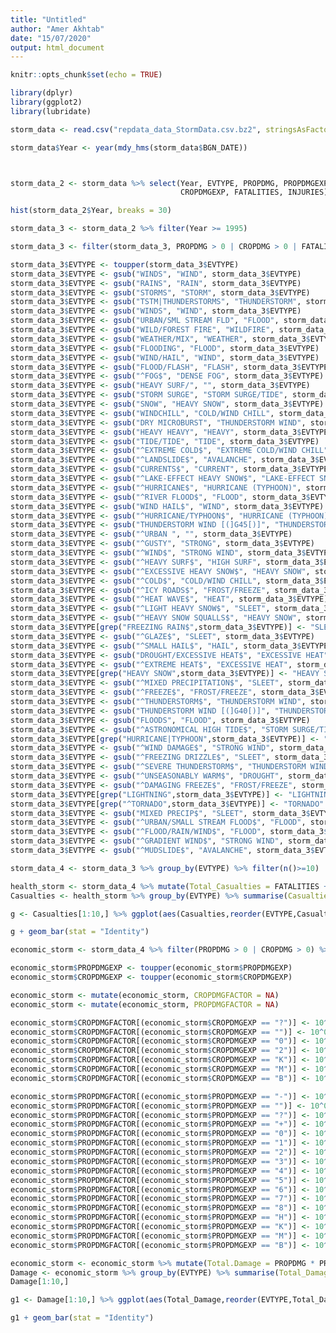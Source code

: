 ```yaml
---
title: "Untitled"
author: "Amer Akhtab"
date: "15/07/2020"
output: html_document
---
```


```r
knitr::opts_chunk$set(echo = TRUE)
```

```r
library(dplyr)
library(ggplot2)
library(lubridate)
```

```r
storm_data <- read.csv("repdata_data_StormData.csv.bz2", stringsAsFactors = FALSE)
```

```r
storm_data$Year <- year(mdy_hms(storm_data$BGN_DATE))



storm_data_2 <- storm_data %>% select(Year, EVTYPE, PROPDMG, PROPDMGEXP, CROPDMG, 
                                      CROPDMGEXP, FATALITIES, INJURIES)

hist(storm_data_2$Year, breaks = 30)
```

```r
storm_data_3 <- storm_data_2 %>% filter(Year >= 1995)

storm_data_3 <- filter(storm_data_3, PROPDMG > 0 | CROPDMG > 0 | FATALITIES > 0 | INJURIES > 0)

storm_data_3$EVTYPE <- toupper(storm_data_3$EVTYPE)
storm_data_3$EVTYPE <- gsub("WINDS", "WIND", storm_data_3$EVTYPE)
storm_data_3$EVTYPE <- gsub("RAINS", "RAIN", storm_data_3$EVTYPE)
storm_data_3$EVTYPE <- gsub("STORMS", "STORM", storm_data_3$EVTYPE)
storm_data_3$EVTYPE <- gsub("TSTM|THUNDERSTORMS", "THUNDERSTORM", storm_data_3$EVTYPE)
storm_data_3$EVTYPE <- gsub("WINDS", "WIND", storm_data_3$EVTYPE)
storm_data_3$EVTYPE <- gsub("URBAN/SML STREAM FLD", "FLOOD", storm_data_3$EVTYPE)
storm_data_3$EVTYPE <- gsub("WILD/FOREST FIRE", "WILDFIRE", storm_data_3$EVTYPE)
storm_data_3$EVTYPE <- gsub("WEATHER/MIX", "WEATHER", storm_data_3$EVTYPE)
storm_data_3$EVTYPE <- gsub("FLOODING", "FLOOD", storm_data_3$EVTYPE)
storm_data_3$EVTYPE <- gsub("WIND/HAIL", "WIND", storm_data_3$EVTYPE)
storm_data_3$EVTYPE <- gsub("FLOOD/FLASH", "FLASH", storm_data_3$EVTYPE)
storm_data_3$EVTYPE <- gsub("^FOG$", "DENSE FOG", storm_data_3$EVTYPE)
storm_data_3$EVTYPE <- gsub("HEAVY SURF/", "", storm_data_3$EVTYPE)
storm_data_3$EVTYPE <- gsub("STORM SURGE", "STORM SURGE/TIDE", storm_data_3$EVTYPE)
storm_data_3$EVTYPE <- gsub("SNOW", "HEAVY SNOW", storm_data_3$EVTYPE)
storm_data_3$EVTYPE <- gsub("WINDCHILL", "COLD/WIND CHILL", storm_data_3$EVTYPE)
storm_data_3$EVTYPE <- gsub("DRY MICROBURST", "THUNDERSTORM WIND", storm_data_3$EVTYPE)
storm_data_3$EVTYPE <- gsub("HEAVY HEAVY", "HEAVY", storm_data_3$EVTYPE)
storm_data_3$EVTYPE <- gsub("TIDE/TIDE", "TIDE", storm_data_3$EVTYPE)
storm_data_3$EVTYPE <- gsub("^EXTREME COLD$", "EXTREME COLD/WIND CHILL", storm_data_3$EVTYPE)
storm_data_3$EVTYPE <- gsub("^LANDSLIDE$", "AVALANCHE", storm_data_3$EVTYPE)
storm_data_3$EVTYPE <- gsub("CURRENTS$", "CURRENT", storm_data_3$EVTYPE)
storm_data_3$EVTYPE <- gsub("^LAKE-EFFECT HEAVY SNOW$", "LAKE-EFFECT SNOW", storm_data_3$EVTYPE)
storm_data_3$EVTYPE <- gsub("^HURRICANE$", "HURRICANE (TYPHOON)", storm_data_3$EVTYPE)
storm_data_3$EVTYPE <- gsub("^RIVER FLOOD$", "FLOOD", storm_data_3$EVTYPE)
storm_data_3$EVTYPE <- gsub("WIND HAIL$", "WIND", storm_data_3$EVTYPE)
storm_data_3$EVTYPE <- gsub("^HURRICANE/TYPHOON$", "HURRICANE (TYPHOON)", storm_data_3$EVTYPE)
storm_data_3$EVTYPE <- gsub("THUNDERSTORM WIND [(]G45[)]", "THUNDERSTORM WIND", storm_data_3$EVTYPE)
storm_data_3$EVTYPE <- gsub("^URBAN ", "", storm_data_3$EVTYPE)
storm_data_3$EVTYPE <- gsub("^GUSTY", "STRONG", storm_data_3$EVTYPE)
storm_data_3$EVTYPE <- gsub("^WIND$", "STRONG WIND", storm_data_3$EVTYPE)
storm_data_3$EVTYPE <- gsub("^HEAVY SURF$", "HIGH SURF", storm_data_3$EVTYPE)
storm_data_3$EVTYPE <- gsub("^EXCESSIVE HEAVY SNOW$", "HEAVY SNOW", storm_data_3$EVTYPE)
storm_data_3$EVTYPE <- gsub("^COLD$", "COLD/WIND CHILL", storm_data_3$EVTYPE)
storm_data_3$EVTYPE <- gsub("^ICY ROADS$", "FROST/FREEZE", storm_data_3$EVTYPE)
storm_data_3$EVTYPE <- gsub("^HEAT WAVE$", "HEAT", storm_data_3$EVTYPE)
storm_data_3$EVTYPE <- gsub("^LIGHT HEAVY SNOW$", "SLEET", storm_data_3$EVTYPE)
storm_data_3$EVTYPE <- gsub("^HEAVY SNOW SQUALLS$", "HEAVY SNOW", storm_data_3$EVTYPE)
storm_data_3$EVTYPE[grep("FREEZING RAIN$",storm_data_3$EVTYPE)] <- "SLEET"
storm_data_3$EVTYPE <- gsub("^GLAZE$", "SLEET", storm_data_3$EVTYPE)
storm_data_3$EVTYPE <- gsub("^SMALL HAIL$", "HAIL", storm_data_3$EVTYPE)
storm_data_3$EVTYPE <- gsub("DROUGHT/EXCESSIVE HEAT$", "EXCESSIVE HEAT", storm_data_3$EVTYPE)
storm_data_3$EVTYPE <- gsub("^EXTREME HEAT$", "EXCESSIVE HEAT", storm_data_3$EVTYPE)
storm_data_3$EVTYPE[grep("HEAVY SNOW",storm_data_3$EVTYPE)] <- "HEAVY SNOW"
storm_data_3$EVTYPE <- gsub("^MIXED PRECIPITATION$", "SLEET", storm_data_3$EVTYPE)
storm_data_3$EVTYPE <- gsub("^FREEZE$", "FROST/FREEZE", storm_data_3$EVTYPE)
storm_data_3$EVTYPE <- gsub("^THUNDERSTORM$", "THUNDERSTORM WIND", storm_data_3$EVTYPE)
storm_data_3$EVTYPE <- gsub("THUNDERSTORM WIND [(]G40[)]", "THUNDERSTORM WIND", storm_data_3$EVTYPE)
storm_data_3$EVTYPE <- gsub("FLOODS", "FLOOD", storm_data_3$EVTYPE)
storm_data_3$EVTYPE <- gsub("^ASTRONOMICAL HIGH TIDE$", "STORM SURGE/TIDE", storm_data_3$EVTYPE)
storm_data_3$EVTYPE[grep("HURRICANE|TYPHOON",storm_data_3$EVTYPE)] <- "HURRICANE (TYPHOON)"
storm_data_3$EVTYPE <- gsub("^WIND DAMAGE$", "STRONG WIND", storm_data_3$EVTYPE)
storm_data_3$EVTYPE <- gsub("^FREEZING DRIZZLE$", "SLEET", storm_data_3$EVTYPE)
storm_data_3$EVTYPE <- gsub("^SEVERE THUNDERSTORM$", "THUNDERSTORM WIND", storm_data_3$EVTYPE)
storm_data_3$EVTYPE <- gsub("^UNSEASONABLY WARM$", "DROUGHT", storm_data_3$EVTYPE)
storm_data_3$EVTYPE <- gsub("^DAMAGING FREEZE$", "FROST/FREEZE", storm_data_3$EVTYPE)
storm_data_3$EVTYPE[grep("LIGHTNING",storm_data_3$EVTYPE)] <- "LIGHTNING"
storm_data_3$EVTYPE[grep("^TORNADO",storm_data_3$EVTYPE)] <- "TORNADO"
storm_data_3$EVTYPE <- gsub("MIXED PRECIP$", "SLEET", storm_data_3$EVTYPE)
storm_data_3$EVTYPE <- gsub("^URBAN/SMALL STREAM FLOOD$", "FLOOD", storm_data_3$EVTYPE)
storm_data_3$EVTYPE <- gsub("^FLOOD/RAIN/WIND$", "FLOOD", storm_data_3$EVTYPE)
storm_data_3$EVTYPE <- gsub("^GRADIENT WIND$", "STRONG WIND", storm_data_3$EVTYPE)
storm_data_3$EVTYPE <- gsub("^MUDSLIDE$", "AVALANCHE", storm_data_3$EVTYPE)
```

```r
storm_data_4 <- storm_data_3 %>% group_by(EVTYPE) %>% filter(n()>=10)
```

```r
health_storm <- storm_data_4 %>% mutate(Total_Casualties = FATALITIES + INJURIES) 
Casualties <- health_storm %>% group_by(EVTYPE) %>% summarise(Casualties=sum(Total_Casualties)) %>% arrange(desc(Casualties))
```

```r
g <- Casualties[1:10,] %>% ggplot(aes(Casualties,reorder(EVTYPE,Casualties),fill=EVTYPE))

g + geom_bar(stat = "Identity")
```

```r
economic_storm <- storm_data_4 %>% filter(PROPDMG > 0 | CROPDMG > 0) %>% select(EVTYPE,PROPDMG,PROPDMGEXP,CROPDMG,CROPDMGEXP)

economic_storm$PROPDMGEXP <- toupper(economic_storm$PROPDMGEXP)
economic_storm$CROPDMGEXP <- toupper(economic_storm$CROPDMGEXP)

economic_storm <- mutate(economic_storm, CROPDMGFACTOR = NA)
economic_storm <- mutate(economic_storm, PROPDMGFACTOR = NA)

economic_storm$CROPDMGFACTOR[(economic_storm$CROPDMGEXP == "?")] <- 10^0
economic_storm$CROPDMGFACTOR[(economic_storm$CROPDMGEXP == "")] <- 10^0
economic_storm$CROPDMGFACTOR[(economic_storm$CROPDMGEXP == "0")] <- 10^0
economic_storm$CROPDMGFACTOR[(economic_storm$CROPDMGEXP == "2")] <- 10^2
economic_storm$CROPDMGFACTOR[(economic_storm$CROPDMGEXP == "K")] <- 10^3
economic_storm$CROPDMGFACTOR[(economic_storm$CROPDMGEXP == "M")] <- 10^6
economic_storm$CROPDMGFACTOR[(economic_storm$CROPDMGEXP == "B")] <- 10^9

economic_storm$PROPDMGFACTOR[(economic_storm$PROPDMGEXP == "-")] <- 10^0
economic_storm$PROPDMGFACTOR[(economic_storm$PROPDMGEXP == "")] <- 10^0
economic_storm$PROPDMGFACTOR[(economic_storm$PROPDMGEXP == "?")] <- 10^0
economic_storm$PROPDMGFACTOR[(economic_storm$PROPDMGEXP == "+")] <- 10^0
economic_storm$PROPDMGFACTOR[(economic_storm$PROPDMGEXP == "0")] <- 10^0
economic_storm$PROPDMGFACTOR[(economic_storm$PROPDMGEXP == "1")] <- 10^1
economic_storm$PROPDMGFACTOR[(economic_storm$PROPDMGEXP == "2")] <- 10^2
economic_storm$PROPDMGFACTOR[(economic_storm$PROPDMGEXP == "3")] <- 10^3
economic_storm$PROPDMGFACTOR[(economic_storm$PROPDMGEXP == "4")] <- 10^4
economic_storm$PROPDMGFACTOR[(economic_storm$PROPDMGEXP == "5")] <- 10^5
economic_storm$PROPDMGFACTOR[(economic_storm$PROPDMGEXP == "6")] <- 10^6
economic_storm$PROPDMGFACTOR[(economic_storm$PROPDMGEXP == "7")] <- 10^7
economic_storm$PROPDMGFACTOR[(economic_storm$PROPDMGEXP == "8")] <- 10^8
economic_storm$PROPDMGFACTOR[(economic_storm$PROPDMGEXP == "H")] <- 10^2
economic_storm$PROPDMGFACTOR[(economic_storm$PROPDMGEXP == "K")] <- 10^3
economic_storm$PROPDMGFACTOR[(economic_storm$PROPDMGEXP == "M")] <- 10^6
economic_storm$PROPDMGFACTOR[(economic_storm$PROPDMGEXP == "B")] <- 10^9
```

```r
economic_storm <- economic_storm %>% mutate(Total.Damage = PROPDMG * PROPDMGFACTOR + CROPDMG * CROPDMGFACTOR)
Damage <- economic_storm %>% group_by(EVTYPE) %>% summarise(Total_Damage = sum(Total.Damage)) %>% arrange(desc(Total_Damage))
Damage[1:10,]
```

```r
g1 <- Damage[1:10,] %>% ggplot(aes(Total_Damage,reorder(EVTYPE,Total_Damage),fill=EVTYPE))

g1 + geom_bar(stat = "Identity")
```